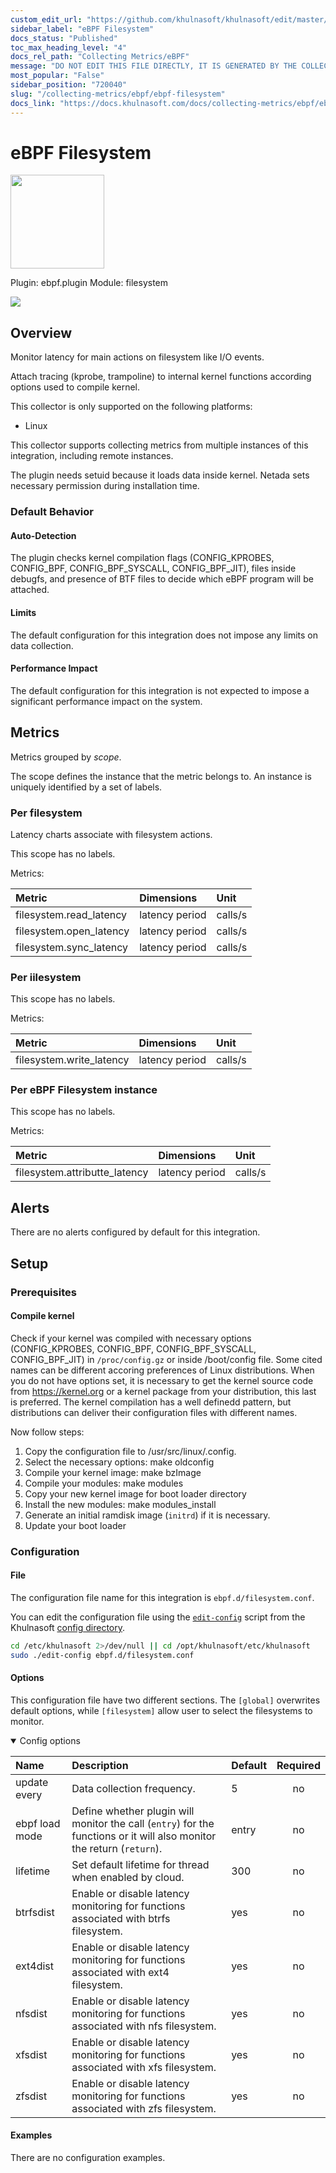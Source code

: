 ```yaml
---
custom_edit_url: "https://github.com/khulnasoft/khulnasoft/edit/master/src/collectors/ebpf.plugin/metadata.yaml"
sidebar_label: "eBPF Filesystem"
docs_status: "Published"
toc_max_heading_level: "4"
docs_rel_path: "Collecting Metrics/eBPF"
message: "DO NOT EDIT THIS FILE DIRECTLY, IT IS GENERATED BY THE COLLECTOR'S metadata.yaml FILE"
most_popular: "False"
sidebar_position: "720040"
slug: "/collecting-metrics/ebpf/ebpf-filesystem"
docs_link: "https://docs.khulnasoft.com/docs/collecting-metrics/ebpf/ebpf-filesystem"
---
```



# eBPF Filesystem


<img src="https://khulnasoft.com/img/ebpf.jpg" width="150"/>


Plugin: ebpf.plugin
Module: filesystem

<img src="https://img.shields.io/badge/maintained%20by-Khulnasoft-%2300ab44" />

## Overview

Monitor latency for main actions on filesystem like I/O events.

Attach tracing (kprobe, trampoline) to internal kernel functions according options used to compile kernel.

This collector is only supported on the following platforms:

- Linux

This collector supports collecting metrics from multiple instances of this integration, including remote instances.

The plugin needs setuid because it loads data inside kernel. Netada sets necessary permission during installation time.

### Default Behavior

#### Auto-Detection

The plugin checks kernel compilation flags (CONFIG_KPROBES, CONFIG_BPF, CONFIG_BPF_SYSCALL, CONFIG_BPF_JIT), files inside debugfs, and presence of BTF files to decide which eBPF program will be attached.

#### Limits

The default configuration for this integration does not impose any limits on data collection.

#### Performance Impact

The default configuration for this integration is not expected to impose a significant performance impact on the system.


## Metrics

Metrics grouped by *scope*.

The scope defines the instance that the metric belongs to. An instance is uniquely identified by a set of labels.



### Per filesystem

Latency charts associate with filesystem actions.

This scope has no labels.

Metrics:

| Metric | Dimensions | Unit |
|:------|:----------|:----|
| filesystem.read_latency | latency period | calls/s |
| filesystem.open_latency | latency period | calls/s |
| filesystem.sync_latency | latency period | calls/s |

### Per iilesystem



This scope has no labels.

Metrics:

| Metric | Dimensions | Unit |
|:------|:----------|:----|
| filesystem.write_latency | latency period | calls/s |

### Per eBPF Filesystem instance



This scope has no labels.

Metrics:

| Metric | Dimensions | Unit |
|:------|:----------|:----|
| filesystem.attributte_latency | latency period | calls/s |



## Alerts

There are no alerts configured by default for this integration.


## Setup

### Prerequisites

#### Compile kernel

Check if your kernel was compiled with necessary options (CONFIG_KPROBES, CONFIG_BPF, CONFIG_BPF_SYSCALL, CONFIG_BPF_JIT) in `/proc/config.gz` or inside /boot/config file. Some cited names can be different accoring preferences of Linux distributions.
When you do not have options set, it is necessary to get the kernel source code from https://kernel.org or a kernel package from your distribution, this last is preferred. The kernel compilation has a well definedd pattern, but distributions can deliver their configuration files
with different names.

Now follow steps:
1. Copy the configuration file to /usr/src/linux/.config.
2. Select the necessary options: make oldconfig
3. Compile your kernel image: make bzImage
4. Compile your modules: make modules
5. Copy your new kernel image for boot loader directory
6. Install the new modules: make modules_install
7. Generate an initial ramdisk image (`initrd`) if it is necessary.
8. Update your boot loader



### Configuration

#### File

The configuration file name for this integration is `ebpf.d/filesystem.conf`.


You can edit the configuration file using the [`edit-config`](/docs/khulnasoft-agent/configuration#edit-a-configuration-file-using-edit-config) script from the
Khulnasoft [config directory](/docs/khulnasoft-agent/configuration#the-khulnasoft-config-directory).

```bash
cd /etc/khulnasoft 2>/dev/null || cd /opt/khulnasoft/etc/khulnasoft
sudo ./edit-config ebpf.d/filesystem.conf
```
#### Options

This configuration file have two different sections. The `[global]` overwrites default options, while `[filesystem]` allow user to select the filesystems to monitor.


<details open><summary>Config options</summary>

| Name | Description | Default | Required |
|:----|:-----------|:-------|:--------:|
| update every | Data collection frequency. | 5 | no |
| ebpf load mode | Define whether plugin will monitor the call (`entry`) for the functions or it will also monitor the return (`return`). | entry | no |
| lifetime | Set default lifetime for thread when enabled by cloud. | 300 | no |
| btrfsdist | Enable or disable latency monitoring for functions associated with btrfs filesystem. | yes | no |
| ext4dist | Enable or disable latency monitoring for functions associated with ext4 filesystem. | yes | no |
| nfsdist | Enable or disable latency monitoring for functions associated with nfs filesystem. | yes | no |
| xfsdist | Enable or disable latency monitoring for functions associated with xfs filesystem. | yes | no |
| zfsdist | Enable or disable latency monitoring for functions associated with zfs filesystem. | yes | no |

</details>

#### Examples
There are no configuration examples.


